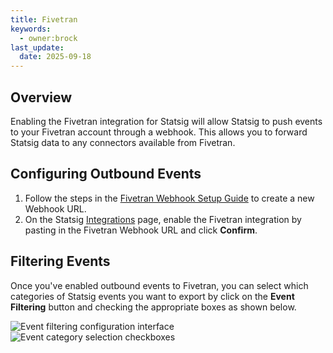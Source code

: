 ```yaml
---
title: Fivetran
keywords:
  - owner:brock
last_update:
  date: 2025-09-18
---
```



## Overview

Enabling the Fivetran integration for Statsig will allow Statsig to push events to your Fivetran account through a webhook. This allows you to forward Statsig data to any connectors available from Fivetran.

## Configuring Outbound Events

1. Follow the steps in the [Fivetran Webhook Setup Guide](https://fivetran.com/docs/events/webhooks/setup-guide) to create a new Webhook URL.
2. On the Statsig [Integrations](https://console.statsig.com/integrations) page, enable the Fivetran integration by pasting in the Fivetran Webhook URL and click **Confirm**.

<EventFormats />

## Filtering Events

Once you've enabled outbound events to Fivetran, you can select which categories of Statsig events you want to export by click on the **Event Filtering** button and checking the appropriate boxes as shown below.

<Frame>
  <img src="https://user-images.githubusercontent.com/1315028/150854805-c70a1e01-5d3e-407f-9f2b-2eccafbe04a3.png" alt="Event filtering configuration interface" />
</Frame>

<Frame>
  <img src="https://user-images.githubusercontent.com/1315028/150855038-fc6add6c-48ed-4063-8fdf-b210b43a3308.png" alt="Event category selection checkboxes" />
</Frame>
